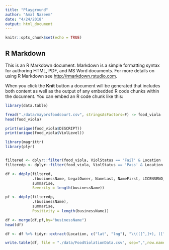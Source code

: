 ```yaml
---
title: "Playground"
author: "Amal Nazeem"
date: "4/24/2018"
output: html_document
---
```


```r
knitr::opts_chunk$set(echo = TRUE)
```

## R Markdown

This is an R Markdown document. Markdown is a simple formatting syntax for authoring HTML, PDF, and MS Word documents. For more details on using R Markdown see <http://rmarkdown.rstudio.com>.

When you click the **Knit** button a document will be generated that includes both content as well as the output of any embedded R code chunks within the document. You can embed an R code chunk like this:

```r
library(data.table)

fread("./data/mayorsfoodcourt.csv", stringsAsFactors=F) -> food_viola
head(food_viola)
```

```r
print(unique(food_viola$DESCRIPT))
print(unique(food_viola$ViolLevel))
```

```r
library(magrittr)
library(plyr)


filtered <- dplyr::filter(food_viola, ViolStatus == 'Fail' & Location != '')
filteredp <- dplyr::filter(food_viola, ViolStatus == 'Pass' & Location != '')

df <- ddply(filtered,
            .(businessName, LegalOwner, NameLast, NameFirst, LICENSENO, DESCRIPT, Address, CITY, STATE, ZIP, Location),
            summarise,
            Severity = length(businessName))

pf <- ddply(filteredp,
            .(businessName),
            summarise,
            Positivity = length(businessName))
```

```r
df <- merge(df,pf,by="businessName")
head(df)
```

```r
df <- df %>% tidyr::extract(Location, c("lat", "lng"), "\\(([^,]+), ([^)]+)\\)")

```


```r
write.table(df, file = "./data/FoodViolationData.csv", sep=",",row.names=FALSE)
```
